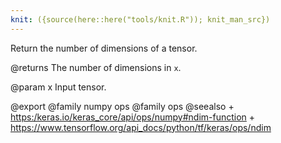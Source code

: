 ```yaml
---
knit: ({source(here::here("tools/knit.R")); knit_man_src})
---
```

Return the number of dimensions of a tensor.

@returns
    The number of dimensions in `x`.

@param x
Input tensor.

@export
@family numpy ops
@family ops
@seealso
+ <https:/keras.io/keras_core/api/ops/numpy#ndim-function>
+ <https://www.tensorflow.org/api_docs/python/tf/keras/ops/ndim>
